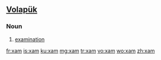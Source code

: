 ==[[Volapük]]==

===Noun===
{{infl|vo|noun}}

# [[examination]]

[[fr:xam]]
[[is:xam]]
[[ku:xam]]
[[mg:xam]]
[[tr:xam]]
[[vo:xam]]
[[wo:xam]]
[[zh:xam]]